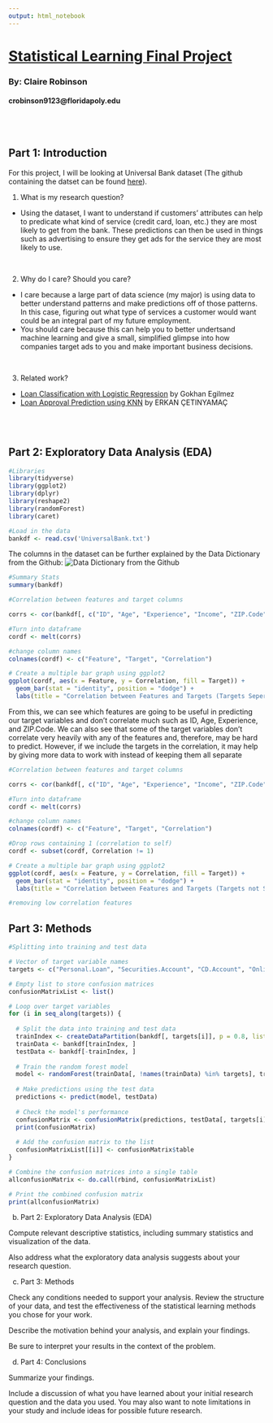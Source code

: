 ---
output: html_notebook
---

# <u>**Statistical Learning Final Project**</u>
### By: Claire Robinson
#### crobinson9123@floridapoly.edu

<br> <br> 

## **Part 1: Introduction**

For this project, I will be looking at Universal Bank dataset (The github containing the datset can be found [here](https://github.com/reisanar/datasets/blob/master/UniversalBank.csv)).

1. What is my research question?
  + Using the dataset, I want to understand if customers' attributes can help to predicate what kind of service (credit card, loan, etc.) they are most likely to get from the bank. These predictions can then be used in things such as advertising to ensure they get ads for the service they are most likely to use.
  
<br>

2. Why do I care? Should you care?
  + I care because a large part of data science (my major) is using data to better understand patterns and make predictions off of those patterns. In this case, figuring out what type of services a customer would want could be an integral part of my future employment. 
  + You should care because this can help you to better undertsand machine learning and give a small, simplified glimpse into how companies target ads to you and make important business decisions.
  
<br>

3. Related work?
  + [Loan Classification with Logistic Regression](https://www.kaggle.com/code/gokhanegilmez/loan-classification-with-logistic-regression) by Gokhan Egilmez 
  + [Loan Approval Prediction using KNN](https://www.kaggle.com/code/glorfindel94/loan-approval-prediction) by ERKAN ÇETINYAMAÇ

<br> <br>

## **Part 2: Exploratory Data Analysis (EDA)**
```{r warning=FALSE}
#Libraries
library(tidyverse)
library(ggplot2)
library(dplyr)
library(reshape2)
library(randomForest)
library(caret)
```


```{r}
#Load in the data
bankdf <- read.csv('UniversalBank.txt')
```


The columns in the dataset can be further explained by the Data Dictionary from the Github:
![Data Dictionary from the Github](C:\Users\Claire R\Downloads\bankdict.JPG)
```{r}
#Summary Stats
summary(bankdf)
```

```{r fig.height=7, fig.width=15}
#Correlation between features and target columns 

corrs <- cor(bankdf[, c("ID", "Age", "Experience", "Income", "ZIP.Code", "Family", "CCAvg", "Education", "Mortgage")], bankdf[, c("Personal.Loan", "Securities.Account", "CD.Account", "Online", "CreditCard")])

#Turn into dataframe
cordf <- melt(corrs)

#change column names 
colnames(cordf) <- c("Feature", "Target", "Correlation")

# Create a multiple bar graph using ggplot2
ggplot(cordf, aes(x = Feature, y = Correlation, fill = Target)) +
  geom_bar(stat = "identity", position = "dodge") +
  labs(title = "Correlation between Features and Targets (Targets Seperated)", y = "Correlation coefficient")
```
From this, we can see which features are going to be useful in predicting our target variables and don't correlate much such as ID, Age, Experience, and ZIP.Code. We can also see that some of the target variables don't correlate very heavily with any of the features and, therefore, may be hard to predict. However, if we include the targets in the correlation, it may help by giving more data to work with instead of keeping them all separate

```{r fig.height=8, fig.width=20}
#Correlation between features and target columns 

corrs <- cor(bankdf[, c("ID", "Age", "Experience", "Income", "ZIP.Code", "Family", "CCAvg", "Education", "Mortgage", "Personal.Loan", "Securities.Account", "CD.Account", "Online", "CreditCard")], bankdf[, c("Personal.Loan", "Securities.Account", "CD.Account", "Online", "CreditCard")])

#Turn into dataframe
cordf <- melt(corrs)

#change column names 
colnames(cordf) <- c("Feature", "Target", "Correlation")

#Drop rows containing 1 (correlation to self)
cordf <- subset(cordf, Correlation != 1)

# Create a multiple bar graph using ggplot2
ggplot(cordf, aes(x = Feature, y = Correlation, fill = Target)) +
  geom_bar(stat = "identity", position = "dodge") +
  labs(title = "Correlation between Features and Targets (Targets not Seperated)", y = "Correlation coefficient")
```

```{r}
#removing low correlation features

```


## **Part 3: Methods**

```{r}
#Splitting into training and test data

# Vector of target variable names
targets <- c("Personal.Loan", "Securities.Account", "CD.Account", "Online", "CreditCard")

# Empty list to store confusion matrices
confusionMatrixList <- list()

# Loop over target variables
for (i in seq_along(targets)) {
  
  # Split the data into training and test data
  trainIndex <- createDataPartition(bankdf[, targets[i]], p = 0.8, list = FALSE)
  trainData <- bankdf[trainIndex, ]
  testData <- bankdf[-trainIndex, ]
  
  # Train the random forest model
  model <- randomForest(trainData[, !names(trainData) %in% targets], trainData[, targets[i]])
  
  # Make predictions using the test data
  predictions <- predict(model, testData)
  
  # Check the model's performance
  confusionMatrix <- confusionMatrix(predictions, testData[, targets[i]])
  print(confusionMatrix)
  
  # Add the confusion matrix to the list
  confusionMatrixList[[i]] <- confusionMatrix$table
}

# Combine the confusion matrices into a single table
allconfusionMatrix <- do.call(rbind, confusionMatrixList)

# Print the combined confusion matrix
print(allconfusionMatrix)
```








(b) Part 2: Exploratory Data Analysis (EDA)

Compute relevant descriptive statistics, including summary statistics and visualization of the data.

Also address what the exploratory data analysis suggests about your research question.

(c) Part 3: Methods

Check any conditions needed to support your analysis. Review the structure of your data, and test the effectiveness of the statistical learning methods you chose for your work.

Describe the motivation behind your analysis, and explain your findings.

Be sure to interpret your results in the context of the problem.

(d) Part 4: Conclusions

Summarize your findings.

Include a discussion of what you have learned about your initial research question and the data you used. You may also want to note limitations in your study and include ideas for possible future research.